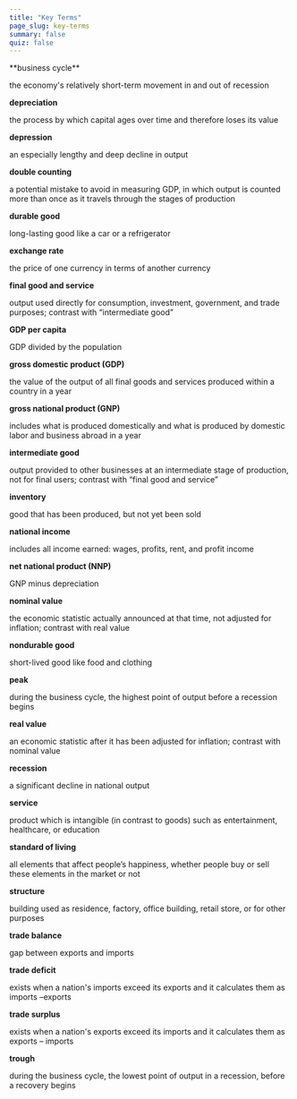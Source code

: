 ```yaml
---
title: "Key Terms"
page_slug: key-terms
summary: false
quiz: false
---
```

<div className="content-chunk" data-subsection-id = "">
**business cycle**

the economy's relatively short-term movement in and out of recession

**depreciation**

the process by which capital ages over time and therefore loses its value

**depression**

an especially lengthy and deep decline in output

**double counting**

a potential mistake to avoid in measuring GDP, in which output is counted more than once as it travels through the stages of production

**durable good**

long-lasting good like a car or a refrigerator

**exchange rate**

the price of one currency in terms of another currency

**final good and service**

output used directly for consumption, investment, government, and trade purposes; contrast with “intermediate good”

**GDP per capita**

GDP divided by the population

**gross domestic product (GDP)**

the value of the output of all final goods and services produced within a country in a year

**gross national product (GNP)**

includes what is produced domestically and what is produced by domestic labor and business abroad in a year

**intermediate good**

output provided to other businesses at an intermediate stage of production, not for final users; contrast with “final good and service”

**inventory**

good that has been produced, but not yet been sold

**national income**

includes all income earned: wages, profits, rent, and profit income

**net national product (NNP)**

GNP minus depreciation

**nominal value**

the economic statistic actually announced at that time, not adjusted for inflation; contrast with real value

**nondurable good**

short-lived good like food and clothing

**peak**

during the business cycle, the highest point of output before a recession begins

**real value**

an economic statistic after it has been adjusted for inflation; contrast with nominal value

**recession**

a significant decline in national output

**service**

product which is intangible (in contrast to goods) such as entertainment, healthcare, or education

**standard of living**

all elements that affect people’s happiness, whether people buy or sell these elements in the market or not

**structure**

building used as residence, factory, office building, retail store, or for other purposes

**trade balance**

gap between exports and imports

**trade deficit**

exists when a nation's imports exceed its exports and it calculates them as imports –exports

**trade surplus**

exists when a nation's exports exceed its imports and it calculates them as exports – imports

**trough**

during the business cycle, the lowest point of output in a recession, before a recovery begins
</div>

